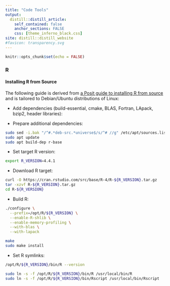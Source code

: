 ```yaml
---
title: "Code Tools"
output:
  distill::distill_article:
    self_contained: false
    anchor_sections: FALSE
    css: [theme_inferno_black.css]
site: distill::distill_website
#favicon: transparency.svg
---
```


```r

knitr::opts_chunk$set(echo = FALSE)

```
  
### R        
  
#### Installing R from Source    
  
The following guide is derived from [a Posit guide to installing R from source](https://docs.posit.co/resources/install-r-source.html) and is tailored to Debian/Ubuntu distributions of Linux: 

- Add dependencies (build-essential, cmake, BLAS, Fortran, LApack, bzip2, header libraries):  

- Prepare additional dependencies:  

```bash
sudo sed -i.bak "/^#.*deb-src.*universe$/s/^# //g" /etc/apt/sources.list
sudo apt update
sudo apt build-dep r-base
```

- Set target R version:  

```bash
export R_VERSION=4.4.1
```

- Download R target: 

```bash
curl -O https://cran.rstudio.com/src/base/R-4/R-${R_VERSION}.tar.gz
tar -xzvf R-${R_VERSION}.tar.gz
cd R-${R_VERSION}
```

- Build R: 

```bash
./configure \
  --prefix=/opt/R/${R_VERSION} \
  --enable-R-shlib \
  --enable-memory-profiling \
  --with-blas \
  --with-lapack

make
sudo make install
```

- Set R symlinks: 

```bash
/opt/R/${R_VERSION}/bin/R --version

sudo ln -s -f /opt/R/${R_VERSION}/bin/R /usr/local/bin/R
sudo ln -s -f /opt/R/${R_VERSION}/bin/Rscript /usr/local/bin/Rscript
```




 <br>

 <br>

 <br>

 
